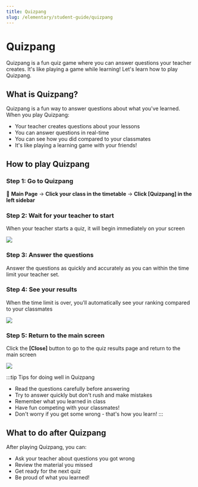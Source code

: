 ```yaml
---
title: Quizpang
slug: /elementary/student-guide/quizpang
---
```



# Quizpang

Quizpang is a fun quiz game where you can answer questions your teacher creates. It's like playing a game while learning! Let's learn how to play Quizpang.

## What is Quizpang?

Quizpang is a fun way to answer questions about what you've learned. When you play Quizpang:

- Your teacher creates questions about your lessons
- You can answer questions in real-time
- You can see how you did compared to your classmates
- It's like playing a learning game with your friends!

## How to play Quizpang

### Step 1: Go to Quizpang

📍 **Main Page** → **Click your class in the timetable** → **Click [Quizpang] in the left sidebar**

### Step 2: Wait for your teacher to start

When your teacher starts a quiz, it will begin immediately on your screen

<Image src="/img/en/elementary/student/10-01.jpg" size="lg" />

### Step 3: Answer the questions

Answer the questions as quickly and accurately as you can within the time limit your teacher set.

### Step 4: See your results

When the time limit is over, you'll automatically see your ranking compared to your classmates

<Image src="/img/en/elementary/student/10-02.jpg" size="lg" />

### Step 5: Return to the main screen

Click the **[Close]** button to go to the quiz results page and return to the main screen

<Image src="/img/en/elementary/student/10-03.jpg" size="lg" />

:::tip Tips for doing well in Quizpang

- Read the questions carefully before answering
- Try to answer quickly but don't rush and make mistakes
- Remember what you learned in class
- Have fun competing with your classmates!
- Don't worry if you get some wrong - that's how you learn!
  :::

## What to do after Quizpang

After playing Quizpang, you can:

- Ask your teacher about questions you got wrong
- Review the material you missed
- Get ready for the next quiz
- Be proud of what you learned!
